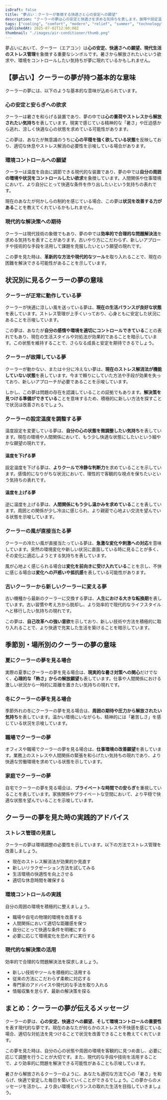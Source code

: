 ```yaml
---
isDraft: false
title: "夢占い：クーラーが象徴する快適さと心の安定への願望"
description: "クーラーの夢は心の安定と快適さを求める気持ちを表します。故障や設定温度、冷たい風など状況別の意味を夢占いで詳しく解説します。"
tags: ["cooling", "comfort", "modern", "relief", "summer", "technology"]
publishedAt: 2025-07-02T12:00:00Z
thumbnail: "./images/air-conditioner/thumb.png"
---
```


夢占いにおいて、クーラー（エアコン）は<strong>心の安定、快適さへの願望、現代生活のストレス管理</strong>を象徴する重要なシンボルです。暑さから解放されたいという欲求や、環境をコントロールしたい気持ちが夢に現れているかもしれません。

<TableOfContents />

<AdUnit />

## 【夢占い】クーラーの夢が持つ基本的な意味

クーラーの夢には、以下のような基本的な意味が込められています。

### 心の安定と安らぎへの欲求

クーラーは暑さを和らげる装置であり、夢の中では<strong>心の重荷やストレスから解放されたい気持ち</strong>を表しています。現実で感じている精神的な「暑さ」や圧迫感から逃れ、涼しく快適な心の状態を求めている可能性があります。

この夢は、あなたが無意識のうちに<strong>心の平穏を強く欲している状態</strong>を反映しており、適切な休息やストレス解消の必要性を示唆している場合があります。

### 環境コントロールへの願望

クーラーは温度を自由に調節できる現代的な装置であり、夢の中では<strong>自分の周囲の環境や状況をコントロールしたい欲求</strong>を象徴しています。人間関係や仕事環境において、より自分にとって快適な条件を作り出したいという気持ちの表れです。

現在のあなたが何かしらの制約を感じている場合、この夢は<strong>状況を改善する力がある</strong>ことを教えてくれているかもしれません。

### 現代的な解決策への期待

クーラーは現代技術の象徴でもあり、夢の中では<strong>効率的で合理的な問題解決法</strong>を求める気持ちを表すことがあります。古いやり方にこだわらず、新しいアプローチや技術的な手段を活用して課題を克服したいという願望の現れです。

この夢を見た時は、<strong>革新的な方法や現代的なツール</strong>を取り入れることで、現在の困難を解決できる可能性があることを示しています。

<AdUnit />

## 状況別に見るクーラーの夢の意味

### クーラーが正常に動作している夢

クーラーが快適に涼しい風を送っている夢は、<strong>現在の生活バランスが良好な状態</strong>を表しています。ストレス管理が上手くいっており、心身ともに安定した状況にあることを示唆しています。

この夢は、あなたが<strong>自分の感情や環境を適切にコントロールできている</strong>ことの表れでもあり、現在の生活スタイルや対処法が効果的であることを暗示しています。この状態を維持することで、さらなる成長と安定を期待できるでしょう。

### クーラーが故障している夢

クーラーが動かない、または十分に冷えない夢は、<strong>現在のストレス解消法が機能していない状態</strong>を表しています。今まで頼りにしていた方法や手段が効果を失っており、新しいアプローチが必要であることを示唆しています。

しかし、この夢は問題の存在を認識していることの証拠でもあります。<strong>解決策を見つける準備ができている</strong>ことを意味するため、積極的に新しい方法を探すことで状況は改善されるでしょう。

### クーラーの設定温度を調整する夢

温度設定を変更している夢は、<strong>自分の心の状態を微調整したい気持ち</strong>を表しています。現在の環境や人間関係において、もう少し快適な状態にしたいという細やかな願望の現れです。

#### 温度を下げる夢

設定温度を下げる夢は、<strong>よりクールで冷静な判断力</strong>を求めていることを示しています。感情的になりがちな状況において、理性的で客観的な視点を保ちたいという気持ちの表れです。

#### 温度を上げる夢

逆に温度を上げる夢は、<strong>人間関係にもう少し温かみを求めている</strong>ことを表しています。周囲との関係が少し冷淡に感じられ、より親密で心地よい交流を望んでいる状態を示唆しています。

### クーラーの風が直接当たる夢

クーラーの冷たい風が直接当たっている夢は、<strong>急激な変化や刺激への対応</strong>を意味しています。突然の環境変化や新しい状況に直面している時に見ることが多く、その変化に適応しようとする気持ちを表しています。

風が心地よく感じられる場合は<strong>変化を前向きに受け入れている</strong>ことを示し、不快に感じる場合は<strong>変化への戸惑いや抵抗感</strong>を表している可能性があります。

### 古いクーラーから新しいクーラーに変える夢

古い機種から最新のクーラーに交換する夢は、<strong>人生における大きな転換期</strong>を表しています。古い習慣や考え方から脱却し、より効率的で現代的なライフスタイルへと移行したい気持ちの現れです。

この夢は、<strong>自己改革への強い意欲</strong>を示しており、新しい技術や方法を積極的に取り入れることで、より快適で充実した生活を築けることを暗示しています。

<AdUnit />

## 季節別・場所別のクーラーの夢の意味

### 夏にクーラーの夢を見る場合

実際の夏季にクーラーの夢を見る場合は、<strong>現実的な暑さ対策への関心</strong>だけでなく、<strong>心理的な「熱さ」からの解放願望</strong>も表しています。仕事や人間関係における激しい状況から一時的に距離を置きたい気持ちの現れです。

### 冬にクーラーの夢を見る場合

季節外れの冬にクーラーの夢を見る場合は、<strong>周囲の期待や圧力から解放されたい気持ち</strong>を表しています。温かい環境にいながらも、精神的には「暑苦しさ」を感じている状況を示唆しています。

### 職場でクーラーの夢

オフィスや職場でクーラーの夢を見る場合は、<strong>仕事環境の改善願望</strong>を表しています。業務上のストレスや人間関係の緊張を和らげたい気持ちの現れであり、より快適な労働環境を求めている状態を示しています。

### 家庭でクーラーの夢

自宅でクーラーの夢を見る場合は、<strong>プライベートな時間での安らぎ</strong>を重視していることを表しています。家族関係やプライベートな空間において、より平穏で快適な状態を望んでいることを示唆しています。

## クーラーの夢を見た時の実践的アドバイス

### ストレス管理の見直し

クーラーの夢は環境調整の必要性を示しています。以下の方法でストレス管理を改善しましょう。

- 現在のストレス解消法が効果的か見直す
- 新しいリラクゼーション方法を試してみる
- 生活環境の快適性を向上させる
- 適切な休息時間を確保する

### 環境コントロールの実践

自分の周囲の環境を積極的に整えましょう。

- 職場や自宅の物理的環境を改善する
- 人間関係において適切な距離感を保つ
- 自分にとって快適な条件を明確にする
- 必要に応じて環境変化を恐れずに実行する

### 現代的な解決策の活用

効率的で合理的な問題解決法を探求しましょう。

- 新しい技術やツールを積極的に活用する
- 従来の方法にこだわらず柔軟に対応する
- 専門家のアドバイスや現代的な手法を取り入れる
- 情報収集を怠らず、最新の解決策を探る

## まとめ：クーラーの夢が伝えるメッセージ

クーラーの夢は、<strong>心の安定、快適さへの願望、そして環境コントロールの重要性</strong>を表す現代的な夢です。現在のあなたが何らかのストレスや不快感を感じている場合、適切な対処法を見つけることで状況を改善できることを教えてくれています。

この夢を見た時は、自分の心の状態や周囲の環境を客観的に見つめ直し、必要に応じて調整を行うことが大切です。また、現代的な手段や技術を活用することで、より効率的に問題を解決できる可能性があることも示唆しています。

暑さから解放されるクーラーのように、あなたも適切な方法で心の「暑さ」を和らげ、快適で安定した毎日を築いていくことができるでしょう。この夢からのメッセージを活かし、より良い環境とバランスの取れた生活を目指していきましょう。